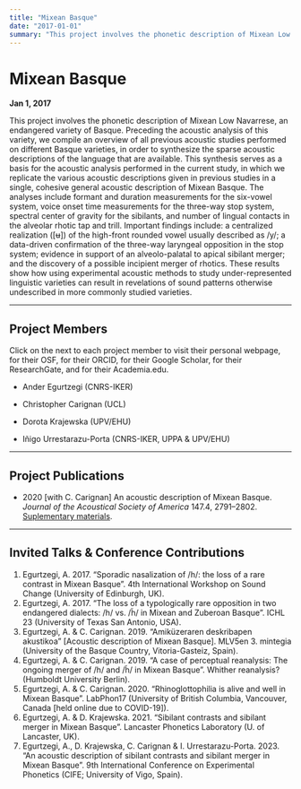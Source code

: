 ```yaml
---
title: "Mixean Basque"
date: "2017-01-01"
summary: "This project involves the phonetic description of Mixean Low Navarrese, an endangered variety of Basque. Preceding the acoustic analysis of this variety, we compile an overview of all previous acoustic studies performed on different Basque varieties, in order to synthesize the sparse acoustic descriptions of the language that are available. This synthesis serves as a basis for the acoustic analysis performed in the current study, in which we replicate the various acoustic descriptions given in previous studies in a single, cohesive general acoustic description of Mixean Basque. The analyses include formant and duration measurements for the six-vowel system, voice onset time measurements for the three-way stop system, spectral center of gravity for the sibilants, and number of lingual contacts in the alveolar rhotic tap and trill. Important findings include: a centralized realization ([ʉ]) of the high-front rounded vowel usually described as /y/; a data-driven confirmation of the three-way laryngeal opposition in the stop system; evidence in support of an alveolo-palatal to apical sibilant merger; and the discovery of a possible incipient merger of rhotics. These results show how using experimental acoustic methods to study under-represented linguistic varieties can result in revelations of sound patterns otherwise undescribed in more commonly studied varieties."
---
```


# Mixean Basque

**Jan 1, 2017**

This project involves the phonetic description of Mixean Low Navarrese, an endangered variety of Basque. Preceding the acoustic analysis of this variety, we compile an overview of all previous acoustic studies performed on different Basque varieties, in order to synthesize the sparse acoustic descriptions of the language that are available. This synthesis serves as a basis for the acoustic analysis performed in the current study, in which we replicate the various acoustic descriptions given in previous studies in a single, cohesive general acoustic description of Mixean Basque. The analyses include formant and duration measurements for the six-vowel system, voice onset time measurements for the three-way stop system, spectral center of gravity for the sibilants, and number of lingual contacts in the alveolar rhotic tap and trill. Important findings include: a centralized realization ([ʉ]) of the high-front rounded vowel usually described as /y/; a data-driven confirmation of the three-way laryngeal opposition in the stop system; evidence in support of an alveolo-palatal to apical sibilant merger; and the discovery of a possible incipient merger of rhotics. These results show how using experimental acoustic methods to study under-represented linguistic varieties can result in revelations of sound patterns otherwise undescribed in more commonly studied varieties.

---

## Project Members
Click on the <i class = "fas fa-user"></i> next to each project member to visit their personal webpage, <i class = "ai ai-osf ai-lg"></i> for their OSF, <i class = "ai ai-orcid ai-lg"></i> for their ORCID, <i class = "ai ai-google-scholar ai-lg"></i> for their Google Scholar, <i class = "ai ai-researchgate ai-lg"></i> for their ResearchGate, and <i class = "ai ai-academia ai-lg"></i> for their Academia.edu.

 * Ander Egurtzegi (CNRS-IKER) [<i class = "fas fa-user"></i>](https://egurtzegi.github.io/) [<i class = "ai ai-osf ai-lg"></i>](https://osf.io/mhdj4/) [<i class = "ai ai-orcid ai-lg"></i>](https://orcid.org/0000-0002-3451-323X/) [<i class = "ai ai-google-scholar ai-lg"></i>](http://scholar.google.com/citations?user=HyhNsDkAAAAJ/) [<i class = "ai ai-researchgate ai-lg"></i>](https://www.researchgate.net/profile/Ander-Egurtzegi/) [<i class = "ai ai-academia ai-lg"></i>](https://cnrs.academia.edu/AnderEgurtzegi/)

 * Christopher Carignan (UCL) [<i class = "fas fa-user"></i>](https://www.christophercarignan.com/) [<i class = "ai ai-osf ai-lg"></i>](https://osf.io/5ucv8/) [<i class = "ai ai-orcid ai-lg"></i>](https://orcid.org/0000-0002-1565-3691/) [<i class = "ai ai-google-scholar ai-lg"></i>](https://scholar.google.com/citations?user=naAMMOwAAAAJ/) [<i class = "ai ai-researchgate ai-lg"></i>](https://www.researchgate.net/profile/Christopher-Carignan/)

 * Dorota Krajewska (UPV/EHU) [<i class = "ai ai-orcid ai-lg"></i>](https://orcid.org/0000-0002-6909-985X/) [<i class = "ai ai-google-scholar ai-lg"></i>](https://scholar.google.com/citations?user=N1fwk4IAAAAJ/) [<i class = "ai ai-researchgate ai-lg"></i>](https://www.researchgate.net/profile/Dorota-Krajewska/)

 * Iñigo Urrestarazu-Porta (CNRS-IKER, UPPA & UPV/EHU) [<i class = "ai ai-researchgate ai-lg"></i>](https://www.researchgate.net/profile/Inigo-Urrestarazu-Porta/)

---

## Project Publications
 * 2020 [with C. Carignan] An acoustic description of Mixean Basque. _Journal of the Acoustical Society of America_ 147.4, 2791–2802. [<i class = "ai ai-doi ai-lg"></i>](https://doi.org/10.1121/10.0000996) [<i class = "ai ai-open-access ai-lg"></i>](https://asa.scitation.org/doi/pdf/10.1121/10.0000996) [Suplementary materials<i class = "ai ai-open-access ai-lg"></i>](https://asa.scitation.org/doi/suppl/10.1121/10.0000996/suppl_file/supppub1.pdf).

---

## Invited Talks & Conference Contributions
1.  Egurtzegi, A. 2017. "Sporadic nasalization of /h/: the loss of a rare contrast in Mixean Basque". 4th International Workshop on Sound Change (University of Edinburgh, UK).
2.  Egurtzegi, A. 2017. "The loss of a typologically rare opposition in two endangered dialects: /h/ vs. /h̃/ in Mixean and Zuberoan Basque". ICHL 23 (University of Texas San Antonio, USA).
3.  Egurtzegi, A. & C. Carignan. 2019.  "Amiküzeraren deskribapen akustikoa" [Acoustic description of Mixean Basque]. MLV5en 3. mintegia (University of the Basque Country, Vitoria-Gasteiz, Spain).
4.  Egurtzegi, A. & C. Carignan. 2019.  "A case of perceptual reanalysis: The ongoing merger of /h/ and /h̃/ in Mixean Basque". Whither reanalysis? (Humboldt University Berlin).
5.  Egurtzegi, A. & C. Carignan. 2020.  "Rhinoglottophilia is alive and well in Mixean Basque". LabPhon17 (University of British Columbia, Vancouver, Canada [held online due to COVID-19]).
6.  Egurtzegi, A. & D. Krajewska. 2021. "Sibilant contrasts and sibilant merger in Mixean Basque". Lancaster Phonetics Laboratory (U. of Lancaster, UK).
7.  Egurtzegi, A., D. Krajewska, C. Carignan & I. Urrestarazu-Porta. 2023. "An acoustic description of sibilant contrasts and sibilant merger in Mixean Basque". 9th International Conference on Experimental Phonetics (CIFE; University of Vigo, Spain). 